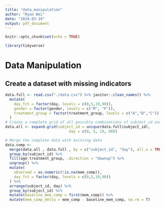```yaml
---
title: "data_manipulation"
author: "Ryan Wei"
date: "2024-03-19"
output: pdf_document
---
```


```r
knitr::opts_chunk$set(echo = TRUE)
```

```r
library(tidyverse)
```

# Data Manipulation

## Create a dataset with missing indicators

```r
data.full <- read.csv("./data.csv") %>% janitor::clean_names() %>% 
  mutate(
    day_fct = factor(day, levels = c(0,5,19,90)),
    gender = factor(gender, levels = c("M", "F")),
    treatment_group = factor(treatment_group, levels = c("A","B","C"))
  )
# Create a complete grid of all possible combinations of subject_id and day
data.all <- expand.grid(subject_id = unique(data.full$subject_id), 
                             day = c(0, 5, 19, 90))

# Merge the complete data with existing data
data.comp <- 
  merge(data.all , data.full , by = c("subject_id", "day"), all.x = TRUE) %>% 
  group_by(subject_id) %>% 
  fill(age:treatment_group, .direction = "downup") %>% 
  ungroup() %>% 
  mutate(
    observed = as.numeric(!is.na(mem_comp)),
    day_fct = factor(day, levels = c(0,5,19,90))
  ) %>% 
  arrange(subject_id, day) %>% 
  group_by(subject_id) %>% 
  mutate(baseline_mem_comp = first(mem_comp)) %>% 
  mutate(mem_comp_delta = mem_comp - baseline_mem_comp, na.rm = T)
```

